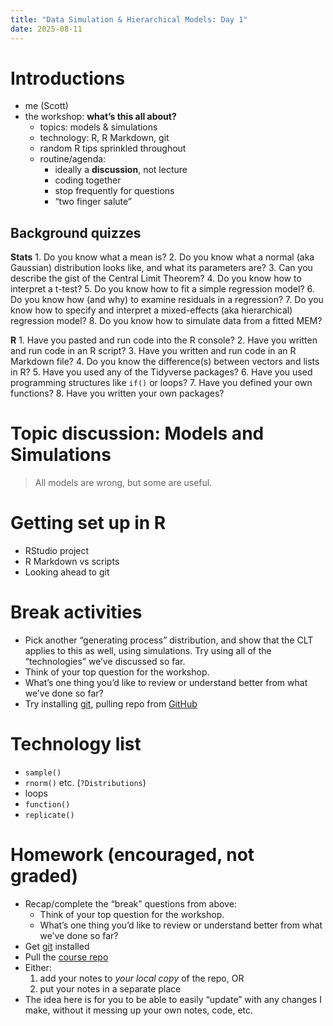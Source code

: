```yaml
---
title: "Data Simulation & Hierarchical Models: Day 1"
date: 2025-08-11
---
```


# Introductions

- me (Scott)
- the workshop: **what's this all about?**
  - topics: models & simulations
  - technology: R, R Markdown, git
  - random R tips sprinkled throughout
  - routine/agenda:
    - ideally a **discussion**, not lecture
    - coding together
    - stop frequently for questions
    - "two finger salute"

## Background quizzes

**Stats**
1. Do you know what a mean is?
2. Do you know what a normal (aka Gaussian) distribution looks like, and what its parameters are?
3. Can you describe the gist of the Central Limit Theorem?
4. Do you know how to interpret a t-test?
5. Do you know how to fit a simple regression model?
6. Do you know how (and why) to examine residuals in a regression?
7. Do you know how to specify and interpret a mixed-effects (aka hierarchical) regression model?
8. Do you know how to simulate data from a fitted MEM?

**R**
1. Have you pasted and run code into the R console?
2. Have you written and run code in an R script?
3. Have you written and run code in an R Markdown file?
4. Do you know the difference(s) between vectors and lists in R?
5. Have you used any of the Tidyverse packages?
6. Have you used programming structures like `if()` or loops?
7. Have you defined your own functions?
8. Have you written your own packages?

# Topic discussion: Models and Simulations

> All models are wrong, but some are useful.

# Getting set up in R

- RStudio project
- R Markdown vs scripts
- Looking ahead to git

# Break activities

- Pick another "generating process" distribution, and show that the CLT applies to this as well, using simulations. Try using all of the "technologies" we've discussed so far.
- Think of your top question for the workshop.
- What's one thing you'd like to review or understand better from what we've done so far?
- Try installing [git](https://git-scm.com), pulling repo from [GitHub](https://github.com/scottrjackson/memsim_workshop_2025)

# Technology list

- `sample()`
- `rnorm()` etc. (`?Distributions`)
- loops
- `function()`
- `replicate()`

# Homework (encouraged, not graded)

- Recap/complete the "break" questions from above:
  - Think of your top question for the workshop.
  - What's one thing you'd like to review or understand better from what we've done so far?
- Get [git](https://git-scm.com) installed
- Pull the [course repo](https://github.com/scottrjackson/memsim_workshop_2025)
- Either:
  1. add your notes to *your local copy* of the repo, OR
  2. put your notes in a separate place
- The idea here is for you to be able to easily "update" with any changes I make, without it messing up your own notes, code, etc.
